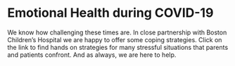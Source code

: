 
# Emotional Health during COVID-19

We know how challenging these times are. In close partnership with Boston
Children’s Hospital we are happy to offer some coping strategies. Click on
the link to find hands on strategies for many stressful situations that
parents and patients confront. And as always, we are here to help.

<Resource
  url="https://files.rothrotterlaster.com/covid-toolkit-ppoc.pdf"
  name="Coping Skills for Families during COVID-19 and Beyond (Boston Children's Hospital)"
  subtitle="25 MB"
/>

